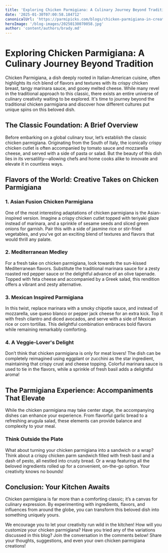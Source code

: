 ```yaml
---
title: 'Exploring Chicken Parmigiana: A Culinary Journey Beyond Tradition'
date: '2025-01-30T07:00:58.184712'
canonicalUrl: 'https://parmipicks.com/blogs/chicken-parmigiana-in-creative-cuisines.md'
heroImage: '/blog-images/20250130070058.jpg'
author: 'content/authors/brady.md'
---
```


# Exploring Chicken Parmigiana: A Culinary Journey Beyond Tradition

Chicken Parmigiana, a dish deeply rooted in Italian-American cuisine, often highlights its rich blend of flavors and textures with its crispy chicken breast, tangy marinara sauce, and gooey melted cheese. While many revel in the traditional approach to this classic, there exists an entire universe of culinary creativity waiting to be explored. It's time to journey beyond the traditional chicken parmigiana and discover how different cultures put unique spins on this beloved dish. 

## The Classic Foundation: A Brief Overview

Before embarking on a global culinary tour, let’s establish the classic chicken parmigiana. Originating from the South of Italy, the iconically crispy chicken cutlet is often accompanied by tomato sauce and mozzarella cheese, and served with a side of pasta or salad. But the beauty of this dish lies in its versatility—allowing chefs and home cooks alike to innovate and elevate it in countless ways.  

## Flavors of the World: Creative Takes on Chicken Parmigiana

### 1. Asian Fusion Chicken Parmigiana
One of the most interesting adaptations of chicken parmigiana is the Asian-inspired version. Imagine a crispy chicken cutlet topped with teriyaki glaze instead of marinara, and a sprinkle of sesame seeds and sliced green onions for garnish. Pair this with a side of jasmine rice or stir-fried vegetables, and you've got an exciting blend of textures and flavors that would thrill any palate. 

### 2. Mediterranean Medley
For a fresh take on chicken parmigiana, look towards the sun-kissed Mediterranean flavors. Substitute the traditional marinara sauce for a zesty roasted red pepper sauce or the delightful advance of an olive tapenade. Topped with feta cheese and accompanied by a Greek salad, this rendition offers a vibrant and zesty alternative. 

### 3. Mexican Inspired Parmigiana
In this twist, replace marinara with a smoky chipotle sauce, and instead of mozzarella, use queso blanco or pepper jack cheese for an extra kick. Top it with fresh cilantro and diced avocados, and serve with a side of Mexican rice or corn tortillas. This delightful combination embraces bold flavors while remaining remarkably comforting.  

### 4. A Veggie-Lover's Delight
Don’t think that chicken parmigiana is only for meat lovers! The dish can be completely reimagined using eggplant or zucchini as the star ingredient, maintaining that crispy crust and cheese topping. Colorful marinara sauce is used to tie in the flavors, while a sprinkle of fresh basil adds a delightful aroma!  

## The Parmigiana Experience: Accompaniments That Elevate
While the chicken parmigiana may take center stage, the accompanying dishes can enhance your experience. From flavorful garlic bread to a refreshing arugula salad, these elements can provide balance and complexity to your meal. 

### Think Outside the Plate
What about turning your chicken parmigiana into a sandwich or a wrap? Think about a crispy chicken parm sandwich filled with fresh basil and a dash of pesto, all nestled into crusty bread. Or a wrap featuring all the beloved ingredients rolled up for a convenient, on-the-go option. Your creativity knows no bounds!  

## Conclusion: Your Kitchen Awaits
Chicken parmigiana is far more than a comforting classic; it’s a canvas for culinary expression. By experimenting with ingredients, flavors, and influences from around the globe, you can transform this beloved dish into something uniquely yours. 

We encourage you to let your creativity run wild in the kitchen! How will you customize your chicken parmigiana? Have you tried any of the variations discussed in this blog? Join the conversation in the comments below! Share your thoughts, suggestions, and even your own chicken parmigiana creations!
